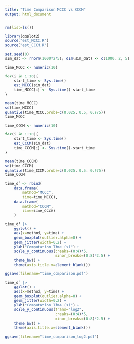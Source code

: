 ```yaml
---
title: "Time Comparison MCCC vs CCCM"
output: html_document
---
```

```r
rm(list=ls())
```

```r
library(ggplot2)
source("est_MCCC.R")
source("est_CCCM.R")
```

```r
set.seed(0)
sim_dat <- rnorm(1000*2*5); dim(sim_dat) <- c(1000, 2, 5)
```

```r
time_MCCC <- numeric(10)

for(i in 1:10){
    start_time <- Sys.time()
    est_MCCC(sim_dat)
    time_MCCC[i] <- Sys.time()-start_time
}

mean(time_MCCC)
sd(time_MCCC)
quantile(time_MCCC,probs=c(0.025, 0.5, 0.975))
time_MCCC
```

```r
time_CCCM <- numeric(10)

for(i in 1:10){
    start_time <- Sys.time()
    est_CCCM(sim_dat)
    time_CCCM[i] <- Sys.time()-start_time
}

mean(time_CCCM)
sd(time_CCCM)
quantile(time_CCCM,probs=c(0.025, 0.5, 0.975))
time_CCCM
```
```r
time_df <- rbind(
    data.frame(
        method="MCCC",
        time=time_MCCC),
    data.frame(
        method="CCCM",
        time=time_CCCM)
    )

time_df |>
    ggplot() +
    aes(x=method, y=time) +
    geom_boxplot(outlier.alpha=0) +
    geom_jitter(width=0.2) +
    ylab("Computation Time (s)") +
    scale_y_continuous(breaks=(0:4)*5,
                       minor_breaks=(0:8)*2.5) +
    theme_bw() +
    theme(axis.title.x=element_blank())

ggsave(filename="time_comparison.pdf")

time_df |>
    ggplot() +
    aes(x=method, y=time) +
    geom_boxplot(outlier.alpha=0) +
    geom_jitter(width=0.2) +
    ylab("Computation Time (s)") +
    scale_y_continuous(trans="log2",
                       breaks=(0:4)*5,
                       minor_breaks=(0:8)*2.5) +
    theme_bw() +
    theme(axis.title.x=element_blank())

ggsave(filename="time_comparison_log2.pdf")
```
